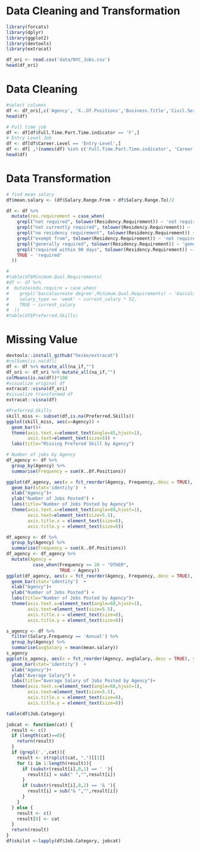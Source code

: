 # Data Cleaning and Transformation
```r
library(forcats)
library(dplyr)
library(ggplot2)
library(devtools)
library(extracat)
```

```r
df_ori <- read.csv('data/NYC_Jobs.csv')
head(df_ori)
```
# Data Cleaning
```r
#select columns
df <- df_ori[,c('Agency', 'X..Of.Positions','Business.Title','Civil.Service.Title','Title.Classification','Level','Job.Category','Full.Time.Part.Time.indicator','Career.Level','Salary.Range.From','Salary.Range.To','Salary.Frequency','Division.Work.Unit','Minimum.Qual.Requirements','Preferred.Skills','Residency.Requirement','Work.Location')]
head(df)
```
```r
# Full time job
df <- df[df$Full.Time.Part.Time.indicator == 'F',]
# Entry Level Job
df <- df[df$Career.Level == 'Entry-Level',]
df <- df[ ,!(names(df) %in% c('Full.Time.Part.Time.indicator', 'Career.Level'))]
head(df)
```

# Data Transformation
```r
# find mean salary
df$mean.salary <- (df$Salary.Range.From + df$Salary.Range.To)/2

df <- df %>%
  mutate(res.requirement = case_when(
    grepl("not required", tolower(Residency.Requirement)) ~ 'not required',
    grepl("not currently required", tolower(Residency.Requirement)) ~ 'not required',
    grepl("no residency requirement", tolower(Residency.Requirement)) ~ 'not required',
    grepl("exempt from", tolower(Residency.Requirement)) ~ 'not required',
    grepl("generally required", tolower(Residency.Requirement)) ~ 'generally required',
    grepl("required within 90 days", tolower(Residency.Requirement)) ~ 'generally required',
    TRUE ~ 'required'
  ))
```
 
```r
#
#table(df$Minimum.Qual.Requirements)
#df <- df %>%
#  mutate(edu.require = case_when(
#    grepl('baccalaureate degree',Minimum.Qual.Requirements) ~ 'baccalaureate degree',
#    salary_type == 'week' ~ current_salary * 52,
#    TRUE ~ current_salary
#  ))
#table(df$Preferred.Skills)
```

# Missing Value
```r
devtools::install_github("heike/extracat")
#colSums(is.na(df))
df <- df %>% mutate_all(na_if,"")
df_ori <- df_ori %>% mutate_all(na_if,"")
colMeans(is.na(df))*100
#visualize original df
extracat::visna(df_ori)
#visualize transformed df
extracat::visna(df)

```

```r
#Preferred.Skills
skill_miss <- subset(df,is.na(Preferred.Skills))
ggplot(skill_miss, aes(x=Agency)) +
  geom_bar()+
  theme(axis.text.x=element_text(angle=45,hjust=1),
        axis.text=element_text(size=5)) +
  labs(title="Missing Prefered Skill by Agency")
```

```r
# Number of jobs by Agency
df_agency <- df %>%
  group_by(Agency) %>%
  summarise(Frequency = sum(X..Of.Positions))

ggplot(df_agency, aes(x = fct_reorder(Agency, Frequency,.desc = TRUE), y=Frequency))+
  geom_bar(stat='identity')  + 
  xlab("Agency")+
  ylab("Number of Jobs Posted") + 
  labs(title="Number of Jobs Posted by Agency")+
  theme(axis.text.x=element_text(angle=60,hjust=1),
        axis.text=element_text(size=5.5),
        axis.title.x = element_text(size=8),
        axis.title.y = element_text(size=8))
```

```r
df_agency <- df %>%
  group_by(Agency) %>%
  summarise(Frequency = sum(X..Of.Positions))
df_agency <- df_agency %>%
  mutate(Agency =  
          case_when(Frequency <= 20 ~ "OTHER",
                    TRUE ~ Agency))
ggplot(df_agency, aes(x = fct_reorder(Agency, Frequency,.desc = TRUE), y=Frequency))+
  geom_bar(stat='identity')  + 
  xlab("Agency")+
  ylab("Number of Jobs Posted") + 
  labs(title="Number of Jobs Posted by Agency")+
  theme(axis.text.x=element_text(angle=60,hjust=1),
        axis.text=element_text(size=5.5),
        axis.title.x = element_text(size=8),
        axis.title.y = element_text(size=8))
```
```r
s_agency <- df %>%
  filter(Salary.Frequency == 'Annual') %>%
  group_by(Agency) %>%
  summarise(avgSalary = mean(mean.salary))
s_agency
ggplot(s_agency, aes(x = fct_reorder(Agency, avgSalary,.desc = TRUE), y=avgSalary))+
  geom_bar(stat='identity')  +
  xlab("Agency")+
  ylab("Average Salary") + 
  labs(title="Average Salary of Jobs Posted by Agency")+
  theme(axis.text.x=element_text(angle=60,hjust=1),
        axis.text=element_text(size=5.5),
        axis.title.x = element_text(size=8),
        axis.title.y = element_text(size=8))
```
```r
table(df$Job.Category)
```
```r
jobcat <- function(cat) {
  result <- c()
  if (length(cat)==0){
    return(result)
  }
  if (grepl(',',cat)){
    result <- strsplit(cat, ",")[[1]]
    for (i in 1:length(result)){
      if (substr(result[i],0,1) == ' '){
        result[i] = sub(" ","",result[i])
      }
      if (substr(result[i],0,2) == '& '){
        result[i] = sub("& ","",result[i])
      }
    }
  } else {
    result <- c()
    result[0] <- cat
  }
  return(result)
}
df$skilst <-lapply(df$Job.Category, jobcat)
```

